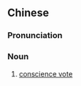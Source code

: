 ==Chinese==
{{zh-forms|type=22}}

===Pronunciation===
{{zh-pron
|m=liángxīn tóupiào
|c=loeng4 sam1 tau4 piu3
|cat=n
}}

===Noun===
{{zh-noun}}

# [[conscience vote]]